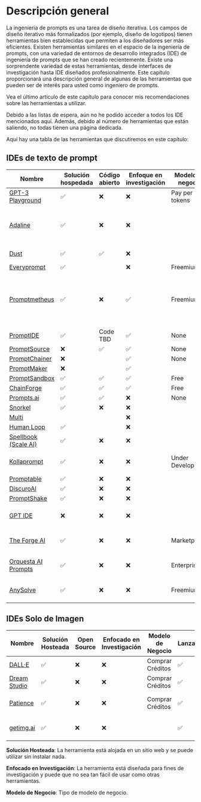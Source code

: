 
# Descripción general

La ingeniería de prompts es una tarea de diseño iterativa. Los campos de diseño iterativo más formalizados (por ejemplo, diseño de logotipos) tienen herramientas bien establecidas que permiten a los diseñadores ser más eficientes. Existen herramientas similares en el espacio de la ingeniería de prompts, con una variedad de entornos de desarrollo integrados (IDE) de ingeniería de prompts que se han creado recientemente. Existe una sorprendente variedad de estas herramientas, desde interfaces de investigación hasta IDE diseñados profesionalmente. Este capítulo proporcionará una descripción general de algunas de las herramientas que pueden ser de interés para usted como ingeniero de prompts.

Vea el último artículo de este capítulo para conocer mis recomendaciones sobre las herramientas a utilizar.

Debido a las listas de espera, aún no he podido acceder a todos los IDE mencionados aquí. Además, debido al número de herramientas que están saliendo, no todas tienen una página dedicada.

Aquí hay una tabla de las herramientas que discutiremos en este capítulo:

## IDEs de texto de prompt

| Nombre                                                              | Solución hospedada | Código abierto        | Enfoque en investigación | Modelo de negocio | Lanzamiento | Modalidades | Proveedores compatibles |
| ------------------------------------------------------------------- | ------------------ | --------------------- | ------------------------ | ----------------- | ----------- | ----------- | ----------------------- |
| [GPT-3 Playground](https://beta.openai.com/docs/quickstart)           | ✅              | ❌          | ❌                | Pay per tokens | ✅       | Text       | OpenAI                                                               |
| [Adaline](https://adaline.ai)                                         | ✅              | ❌          | ❌                |                | ✅       | Text, Image, Tools       | OpenAI, Anthropic, Bedrock, Azure, Groq, and others                                                               |
| [Dust](https://dust.tt/)                                              | ✅              | ✅          | ❌                |                | ✅       | Text       | OpenAI, Cohere                                                       |
| [Everyprompt](https://www.everyprompt.com)                            | ✅              |             | ❌                | Freemium       | ✅       | Text       | OpenAI                                                               |
| [Promptmetheus](https://promptmetheus.com)                            | ✅              | ❌          | ✅                | Freemium       | ✅       | Text       | Anthropic, Cohere, OpenAI, PaLM 2, NLP Cloud, AI21 Labs, Aleph Alpha |
| [PromptIDE](https://prompt.vizhub.ai)                                 | ✅              | Code TBD    | ✅               | None           | ✅       | Text       |                                                                      |
| [PromptSource](https://github.com/bigscience-workshop/promptsource)   | ❌              | ✅          | ✅               | None           | ✅       | Text       |                                                                      |
| [PromptChainer](https://arxiv.org/pdf/2203.06566.pdf)                 | ❌              |             | ✅               | None           | ✅       | Text       |                                                                      |
| [PromptMaker](https://dl.acm.org/doi/abs/10.1145/3491101.3503564)     | ❌              |             | ✅               |                |          | Text       |                                                                      |
| [PromptSandbox](https://promptsandbox.io)                             | ✅              | ✅          | ✅               | Free           | ✅       | Text       | OpenAI                                                               |
| [ChainForge](https://github.com/ianarawjo/ChainForge)                 | ✅              | ✅          | ✅               | Free           | ✅       | Text       | OpenAI                                                               |
| [Prompts.ai](https://prompts.ai/)                                     | ✅              | ✅          | ❌               | None              | ✅        | Text                       | OpenAI                              |
| [Snorkel](https://snorkel.ai/snorkel-flow-platform/foundation-model/) | ✅              | ❌          | ❌               |                   | ✅        | Text                       |                                     |
| [Multi](https://www.multi.tech)                                       |                 |             | ❌               |                   | Wait list | Text, Image                |                                     |
| [Human Loop](https://humanloop.com)                                   | ✅              |             | ❌               |                   | Wait list | Text                       |                                     |
| [Spellbook (Scale AI)](https://scale.com/spellbook)                   | ✅              | ❌          | ❌               |                   | Wait list | Text                       |                                     |
| [Kollaprompt](https://kollaprompt.com)                                | ✅              | ❌          | ❌               | Under Development | Wait list | Text, Image, Audio         | OpenAI, Stable Diffusion            |
| [Promptable](https://promptable.ai/projects/default/workspace)        | ✅              | ❌          | ❌               |                   | Wait list | Text                       | OpenAI                              |
| [DiscuroAI](https://www.discuro.com)                                  | ✅              | ❌          | ❌               |                   | ✅        | Text, Image                | OpenAI                              |
| [PromptShake](https://promptshake.com/?ref=producthunt)               | ✅              | ❌          | ❌               |                   | Wait list | Text                       |                                     |
| [GPT IDE](https://gptide.com)                                         | ❌              | ❌          | ❌               |                   | ✅        | Text, images + audio later | OpenAI, later Stability.AI and more |
| [The Forge AI](https://theforgeai.com/)                               | ✅              | ❌          | ❌               | Marketplace       | Wait list | Text, Images               | OpenAI, Stable Diffusion            |
| [Orquesta AI Prompts](https://orquesta.cloud/platform/ai-llm-prompts) | ✅              | ❌          | ❌               | Enterprise        | ✅        | Text                       | Custom, Public, Private LLMs        |
| [AnySolve](https://www.anysolve.ai/)                                  | ✅              | ❌          | ❌               | Freemium          | ✅        | Text, images + audio later | OpenAI, Stability.AI and more       |

## IDEs Solo de Imagen

| Nombre                                            | Solución Hosteada | Open Source | Enfocado en Investigación | Modelo de Negocio | Lanzado | Modalidades                  | Proveedores Soportados   |
| ------------------------------------------------- | ----------------- | ----------- | ------------------------- | ----------------- | ------- | ---------------------------- | ------------------------ |
| [DALL·E](https://labs.openai.com)                 | ✅                | ❌          | ❌                        | Comprar Créditos  | ✅      | Texto a Imagen               | OpenAI DALLE             |
| [Dream Studio](https://beta.dreamstudio.ai/dream) | ✅                | ❌          | ❌                        | Comprar Créditos  | ✅      | Texto a Imagen               | Difusión Estable         |
| [Patience](https://www.patience.ai/faq)           | ✅                | ❌          | ❌                        | Comprar Créditos  | ✅      | Texto a Imagen               | Difusión Estable, OpenAI |
| [getimg.ai](https://getimg.ai/guides)             | ✅                | ❌          | ❌                        |                   | ✅      | Texto a Imagen, Editor de IA |                          |

**Solución Hosteada**: La herramienta está alojada en un sitio web y se puede utilizar sin instalar nada.

**Enfocado en Investigación**: La herramienta está diseñada para fines de investigación y puede que no sea tan fácil de usar como otras herramientas.

**Modelo de Negocio**: Tipo de modelo de negocio.
